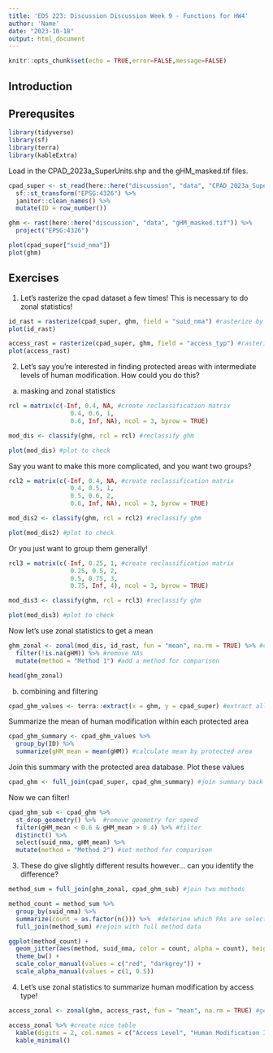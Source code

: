 ```yaml
---
title: 'EDS 223: Discussion Discussion Week 9 - Functions for HW4'
author: 'Name'
date: "2023-10-18"
output: html_document
---
```


```r
knitr::opts_chunk$set(echo = TRUE,error=FALSE,message=FALSE)
```

## Introduction

## Prerequsites 

```r
library(tidyverse)
library(sf)
library(terra)
library(kableExtra)
```

Load in the CPAD_2023a_SuperUnits.shp and the gHM_masked.tif files.

```r
cpad_super <- st_read(here::here("discussion", "data", "CPAD_2023a_SuperUnits.shp"), quiet = TRUE) %>%
  sf::st_transform("EPSG:4326") %>%
  janitor::clean_names() %>%
  mutate(ID = row_number())

ghm <- rast(here::here("discussion", "data", "gHM_masked.tif")) %>%
  project("EPSG:4326")
```

```r
plot(cpad_super["suid_nma"])
plot(ghm)
```

## Exercises

1. Let's rasterize the cpad dataset a few times! This is necessary to do zonal statistics!

```r
id_rast = rasterize(cpad_super, ghm, field = "suid_nma") #rasterize by PA id
plot(id_rast)

access_rast = rasterize(cpad_super, ghm, field = "access_typ") #rasterize by PA access type
plot(access_rast)
```

2. Let's say you're interested in finding protected areas with intermediate levels of human modification. How could you do this?

a) masking and zonal statistics

```r
rcl = matrix(c(-Inf, 0.4, NA, #create reclassification matrix 
                 0.4, 0.6, 1, 
                 0.6, Inf, NA), ncol = 3, byrow = TRUE)

mod_dis <- classify(ghm, rcl = rcl) #reclassify ghm

plot(mod_dis) #plot to check
```

Say you want to make this more complicated, and you want two groups?

```r
rcl2 = matrix(c(-Inf, 0.4, NA, #create reclassification matrix 
                 0.4, 0.5, 1,
                 0.5, 0.6, 2,
                 0.6, Inf, NA), ncol = 3, byrow = TRUE)

mod_dis2 <- classify(ghm, rcl = rcl2) #reclassify ghm

plot(mod_dis2) #plot to check
```

Or you just want to group them generally! 

```r
rcl3 = matrix(c(-Inf, 0.25, 1, #create reclassification matrix 
                 0.25, 0.5, 2,
                 0.5, 0.75, 3,
                 0.75, Inf, 4), ncol = 3, byrow = TRUE)

mod_dis3 <- classify(ghm, rcl = rcl3) #reclassify ghm

plot(mod_dis3) #plot to check
```

Now let's use zonal statistics to get a mean

```r
ghm_zonal <- zonal(mod_dis, id_rast, fun = "mean", na.rm = TRUE) %>% #calculate the "mean" - this is just an indicator of if 1 is present or not
  filter(!is.na(gHM)) %>% #remove NAs 
  mutate(method = "Method 1") #add a method for comparison

head(ghm_zonal)
```

b) combining and filtering 

```r
cpad_ghm_values <- terra::extract(x = ghm, y = cpad_super) #extract all ghm values from cpad
```

Summarize the mean of human modification within each protected area

```r
cpad_ghm_summary <- cpad_ghm_values %>%
  group_by(ID) %>%
  summarize(gHM_mean = mean(gHM)) #calculate mean by protected area
```

Join this summary with the protected area database. Plot these values

```r
cpad_ghm <- full_join(cpad_super, cpad_ghm_summary) #join summary back with
```

Now we can filter! 

```r
cpad_ghm_sub <- cpad_ghm %>% 
  st_drop_geometry() %>%  #remove geometry for speed
  filter(gHM_mean < 0.6 & gHM_mean > 0.4) %>% #filter 
  distinct() %>% 
  select(suid_nma, gHM_mean) %>% 
  mutate(method = "Method 2") #set method for comparison
```

3. These do give slightly different results however... can you identify the difference? 

```r
method_sum = full_join(ghm_zonal, cpad_ghm_sub) #join two methods

method_count = method_sum %>% 
  group_by(suid_nma) %>% 
  summarize(count = as.factor(n())) %>%  #deterine which PAs are selected in both
  full_join(method_sum) #rejoin with full method data
```

```r
ggplot(method_count) +
  geom_jitter(aes(method, suid_nma, color = count, alpha = count), height = 0) +
  theme_bw() +
  scale_color_manual(values = c("red", "darkgrey")) +
  scale_alpha_manual(values = c(1, 0.5))
```

4. Let's use zonal statistics to summarize human modification by access type!

```r
access_zonal <- zonal(ghm, access_rast, fun = "mean", na.rm = TRUE) #get mean of ghm within access level types

access_zonal %>% #create nice table
  kable(digits = 2, col.names = c("Access Level", "Human Modification Index")) %>% #adjust digits and column names
  kable_minimal()
```
